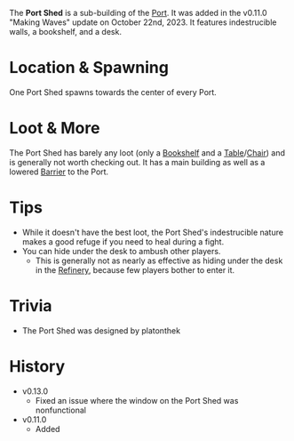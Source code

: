The **Port Shed** is a sub-building of the [Port](/buildings/port). It was added in the v0.11.0 "Making Waves" update on October 22nd, 2023. It features indestrucible walls, a bookshelf, and a desk.

# Location & Spawning
One Port Shed spawns towards the center of every Port.

# Loot & More
The Port Shed has barely any loot (only a [Bookshelf](/obstacles/bookshelf) and a [Table](/obstacles/table)/[Chair](/obstacles/chair)) and is generally not worth checking out. It has a main building as well as a lowered [Barrier](/obstacles/barrier) to the Port.

# Tips
- While it doesn't have the best loot, the Port Shed's indestrucible nature makes a good refuge if you need to heal during a fight.
- You can hide under the desk to ambush other players.
    - This is generally not as nearly as effective as hiding under the desk in the [Refinery](/buildings/refinery), because few players bother to enter it.

# Trivia
- The Port Shed was designed by platonthek

# History
- v0.13.0
    - Fixed an issue where the window on the Port Shed was nonfunctional
- v0.11.0
    - Added